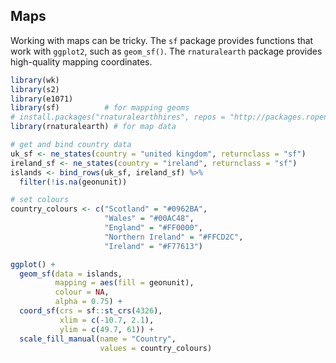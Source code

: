 ## Maps
Working with maps can be tricky. The `sf` package provides functions that work with `ggplot2`, such as `geom_sf()`. The `rnaturalearth` package provides high-quality mapping coordinates.

```r
library(wk)
library(s2)
library(e1071)
library(sf)          # for mapping geoms
# install.packages("rnaturalearthhires", repos = "http://packages.ropensci.org", type = "source", lib="C:/ProgramData/R/Rlibs/R420")
library(rnaturalearth) # for map data

# get and bind country data
uk_sf <- ne_states(country = "united kingdom", returnclass = "sf")
ireland_sf <- ne_states(country = "ireland", returnclass = "sf")
islands <- bind_rows(uk_sf, ireland_sf) %>%
  filter(!is.na(geonunit))

# set colours
country_colours <- c("Scotland" = "#0962BA",
                     "Wales" = "#00AC48",
                     "England" = "#FF0000",
                     "Northern Ireland" = "#FFCD2C",
                     "Ireland" = "#F77613")

ggplot() + 
  geom_sf(data = islands,
          mapping = aes(fill = geonunit),
          colour = NA,
          alpha = 0.75) +
  coord_sf(crs = sf::st_crs(4326),
           xlim = c(-10.7, 2.1), 
           ylim = c(49.7, 61)) +
  scale_fill_manual(name = "Country", 
                    values = country_colours)
```

